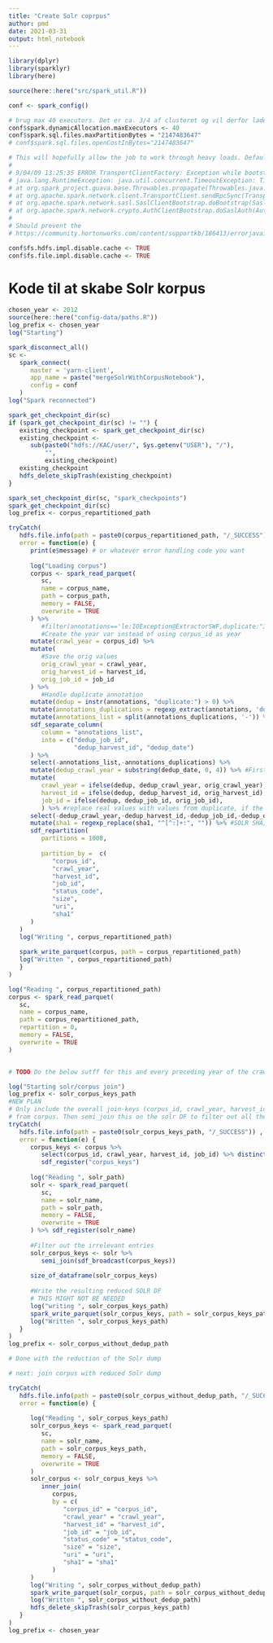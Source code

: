 ```yaml
---
title: "Create Solr coprpus"
author: pmd
date: 2021-03-31
output: html_notebook
---
```


```r
library(dplyr)
library(sparklyr)
library(here)
```

```r
source(here::here("src/spark_util.R"))
```

```r
conf <- spark_config()

# brug max 40 executors. Det er ca. 3/4 af clusteret og vil derfor lade os lave andet
conf$spark.dynamicAllocation.maxExecutors <- 40
conf$spark.sql.files.maxPartitionBytes = "2147483647" 
# conf$spark.sql.files.openCostInBytes="2147483647"

# This will hopefully allow the job to work through heavy loads. Default is 30, which caused
#
# 9/04/09 13:25:35 ERROR TransportClientFactory: Exception while bootstrapping client after 30002 ms
# java.lang.RuntimeException: java.util.concurrent.TimeoutException: Timeout waiting for task.
# at org.spark_project.guava.base.Throwables.propagate(Throwables.java:160)
# at org.apache.spark.network.client.TransportClient.sendRpcSync(TransportClient.java:275)
# at org.apache.spark.network.sasl.SaslClientBootstrap.doBootstrap(SaslClientBootstrap.java:70)
# at org.apache.spark.network.crypto.AuthClientBootstrap.doSaslAuth(AuthClientBootstrap.java:115) # at org.apache.spark.network.crypto.AuthClientBootstrap.doBootstrap(AuthClientBootstrap.java:74) conf$spark.shuffle.sasl.timeout <- '300s'
#
# Should prevent the
# https://community.hortonworks.com/content/supportkb/186413/errorjavaioioexception-filesystem- closed-when-runn.html

conf$fs.hdfs.impl.disable.cache <- TRUE
conf$fs.file.impl.disable.cache <- TRUE
```


# Kode til at skabe Solr korpus


```r
chosen_year <- 2012
source(here::here("config-data/paths.R"))
log_prefix <- chosen_year
log("Starting")

spark_disconnect_all()
sc <-
   spark_connect(
      master = 'yarn-client',
      app_name = paste("mergeSolrWithCorpusNotebook"),
      config = conf
   )
log("Spark reconnected")

spark_get_checkpoint_dir(sc)
if (spark_get_checkpoint_dir(sc) != "") {
   existing_checkpoint <- spark_get_checkpoint_dir(sc)
   existing_checkpoint <-
      sub(paste0("hdfs://KAC/user/", Sys.getenv("USER"), "/"),
          "",
          existing_checkpoint)
   existing_checkpoint
   hdfs_delete_skipTrash(existing_checkpoint)
}

spark_set_checkpoint_dir(sc, "spark_checkpoints")
spark_get_checkpoint_dir(sc)
log_prefix <- corpus_repartitioned_path

tryCatch(
   hdfs.file.info(path = paste0(corpus_repartitioned_path, "/_SUCCESS")),
   error = function(e) {
      print(e$message) # or whatever error handling code you want
      
      log("Loading corpus")
      corpus <- spark_read_parquet(
         sc,
         name = corpus_name,
         path = corpus_path,
         memory = FALSE,
         overwrite = TRUE
      ) %>%
         #filter(annotations=='le:IOException@ExtractorSWF,duplicate:"3955-27-20060312001849-00174- sb-prod-har-001.statsbiblioteket.dk.arc,65003333",content-size:12389') %>%
         #Create the year var instead of using corpus_id as year
      mutate(crawl_year = corpus_id) %>% 
      mutate(
         #Save the orig values
         orig_crawl_year = crawl_year,
         orig_harvest_id = harvest_id,
         orig_job_id = job_id
      ) %>%
         #Handle duplicate annotation
      mutate(dedup = instr(annotations, "duplicate:") > 0) %>%
      mutate(annotations_duplications = regexp_extract(annotations, 'duplicate:"([^"]*)"', 1)) %>% 
      mutate(annotations_list = split(annotations_duplications, '-')) %>%
      sdf_separate_column(
         column = "annotations_list",
         into = c("dedup_job_id",
                  "dedup_harvest_id", "dedup_date")
      ) %>%
      select(-annotations_list,-annotations_duplications) %>%
      mutate(dedup_crawl_year = substring(dedup_date, 0, 4)) %>% #First four chars 
      mutate(
         crawl_year = ifelse(dedup, dedup_crawl_year, orig_crawl_year),
         harvest_id = ifelse(dedup, dedup_harvest_id, orig_harvest_id), 
         job_id = ifelse(dedup, dedup_job_id, orig_job_id),
         ) %>% #replace real values with values from duplicate, if the record is a duplication 
      select(-dedup_crawl_year,-dedup_harvest_id,-dedup_job_id,-dedup_date) %>% #Remove the extra duplication columns
      mutate(sha1 = regexp_replace(sha1, "^[^:]+:", "")) %>% #SOLR SHA1 start with sha1:, corpus does not... (sometimes)
      sdf_repartition(
         partitions = 1008,
      
         partition_by =  c(
            "corpus_id",
            "crawl_year",
            "harvest_id",
            "job_id",
            "status_code",
            "size",
            "uri",
            "sha1"
      )
   )
   log("Writing ", corpus_repartitioned_path)
   
   spark_write_parquet(corpus, path = corpus_repartitioned_path)
   log("Written ", corpus_repartitioned_path)
   }
)

log("Reading ", corpus_repartitioned_path)
corpus <- spark_read_parquet(
   sc,
   name = corpus_name,
   path = corpus_repartitioned_path,
   repartition = 0,
   memory = FALSE,
   overwrite = TRUE
)


# TODO Do the below sutff for this and every preceding year of the crawl-log and concatenate the results

log("Starting solr/corpus join")
log_prefix <- solr_corpus_keys_path
#NEW PLAN
# Only include the overall join-keys (corpus_id, crawl_year, harvest_id, job_id)
# from corpus. Then semi_join this on the solr DF to filter out all the irrelevant lines. # Hopefully, afterwards the solr DF will be of a more manageable size
tryCatch(
   hdfs.file.info(path = paste0(solr_corpus_keys_path, "/_SUCCESS")) ,
   error = function(e) {
      corpus_keys <- corpus %>%
         select(corpus_id, crawl_year, harvest_id, job_id) %>% distinct() %>%
         sdf_register("corpus_keys")
      
      log("Reading ", solr_path)
      solr <- spark_read_parquet(
         sc,
         name = solr_name,
         path = solr_path,
         memory = FALSE,
         overwrite = TRUE
      ) %>% sdf_register(solr_name)
      
      #Filter out the irrelevant entries
      solr_corpus_keys <- solr %>%
         semi_join(sdf_broadcast(corpus_keys))
      
      size_of_dataframe(solr_corpus_keys)
      
      #Write the resulting reduced SOLR DF
      # THIS MIGHT NOT BE NEEDED
      log("writing ", solr_corpus_keys_path)
      spark_write_parquet(solr_corpus_keys, path = solr_corpus_keys_path, mode = 'overwrite')
      log("Written ", solr_corpus_keys_path)
   }
)
log_prefix <- solr_corpus_without_dedup_path

# Done with the reduction of the Solr dump

# next: join corpus with reduced Solr dump

tryCatch(
   hdfs.file.info(path = paste0(solr_corpus_without_dedup_path, "/_SUCCESS")),
   error = function(e) {
      
      log("Reading ", solr_corpus_keys_path)
      solr_corpus_keys <- spark_read_parquet(
         sc,
         name = solr_name,
         path = solr_corpus_keys_path,
         memory = FALSE,
         overwrite = TRUE
      )
      solr_corpus <- solr_corpus_keys %>%
         inner_join(
            corpus,
            by = c(
               "corpus_id" = "corpus_id",
               "crawl_year" = "crawl_year",
               "harvest_id" = "harvest_id",
               "job_id" = "job_id",
               "status_code" = "status_code",
               "size" = "size",
               "uri" = "uri",
               "sha1" = "sha1"
            )
      )
      log("Writing ", solr_corpus_without_dedup_path)
      spark_write_parquet(solr_corpus, path = solr_corpus_without_dedup_path, mode = 'overwrite')
      log("Written ", solr_corpus_without_dedup_path)
      hdfs_delete_skipTrash(solr_corpus_keys_path)
   }
)
log_prefix <- chosen_year
```
